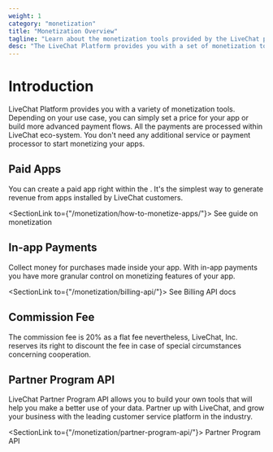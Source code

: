 ```yaml
---
weight: 1
category: "monetization"
title: "Monetization Overview"
tagline: "Learn about the monetization tools provided by the LiveChat platform."
desc: "The LiveChat Platform provides you with a set of monetization tools. Learn about all of them and start monetizing your apps!"
---
```


# Introduction

LiveChat Platform provides you with a variety of monetization tools. Depending on your use case, you can simply set a price for your app or build more advanced payment flows. All the payments are processed within LiveChat eco-system. You don't need any additional service or payment processor to start monetizing your apps.

## Paid Apps

You can create a paid app right within the <Placeholder id="DEVELOPER_CONSOLE_URL" />. It's the simplest way to generate revenue from apps installed by LiveChat customers.

<SectionLink to={"/monetization/how-to-monetize-apps/"}>
  See guide on monetization
</SectionLink>

## In-app Payments

Collect money for purchases made inside your app. With in-app payments you have more granular control on monetizing features of your app.

<SectionLink to={"/monetization/billing-api/"}>
  See Billing API docs
</SectionLink>

## Commission Fee

The commission fee is 20% as a flat fee nevertheless, LiveChat, Inc. reserves its right to discount the fee in case of special circumstances concerning cooperation.

## Partner Program API

LiveChat Partner Program API allows you to build your own tools that will help you make a better use of your data. Partner up with LiveChat, and grow your business with the leading customer service platform in the industry.

<SectionLink to={"/monetization/partner-program-api/"}>
  Partner Program API
</SectionLink>
